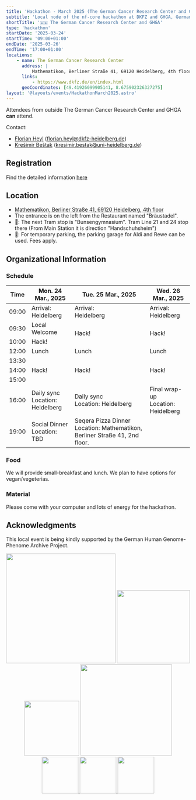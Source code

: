 ```yaml
---
title: 'Hackathon - March 2025 (The German Cancer Research Center and GHGA)'
subtitle: 'Local node of the nf-core hackathon at DKFZ and GHGA, Germany'
shortTitle: '🇩🇪 The German Cancer Research Center and GHGA'
type: 'hackathon'
startDate: '2025-03-24'
startTime: '09:00+01:00'
endDate: '2025-03-26'
endTime: '17:00+01:00'
locations:
    - name: The German Cancer Research Center
      address: |
          Mathematikon, Berliner Straße 41, 69120 Heidelberg, 4th floor
      links:
          - https://www.dkfz.de/en/index.html
      geoCoordinates: [49.41926099905141, 8.675902326327275]
layout: '@layouts/events/HackathonMarch2025.astro'
---
```


Attendees from outside The German Cancer Research Center and GHGA **can** attend.

Contact:

-   [<i class="fab fa-slack"></i> Florian Heyl](https://nfcore.slack.com/team/U03FJ8WHBBP) ([florian.heyl@dkfz-heidelberg.de](mailto:florian.heyl@dkfz-heidelberg.de))
-   [<i class="fab fa-slack"></i> Krešimir Beštak](https://nfcore.slack.com/team/U04T3LRQB5F) ([kresimir.bestak@uni-heidelberg.de](mailto:kresimir.bestak@uni-heidelberg.de))

## Registration

Find the detailed information [here](https://nf-co.re/events/2025/hackathon-march-2025)

## Location

-   [Mathematikon, Berliner Straße 41, 69120 Heidelberg, 4th floor](https://maps.app.goo.gl/Rd5D6oFDaNYMqUHA7)
-   The entrance is on the left from the Restaurant named "Bräustadel".
-   🚎: The next Tram stop is "Bunsengymnasium". Tram Line 21 and 24 stop there (From Main Station it is direction "Handschuhsheim")
-   🚗: For temporary parking, the parking garage for Aldi and Rewe can be used. Fees apply.

## Organizational Information

### Schedule

<div class="table-responsive">
    <table class="table table-hover table-sm table-bordered">
        <thead>
            <tr>
                <th>Time</th>
                <th>Mon. 24 Mar., 2025</th>
                <th>Tue. 25 Mar., 2025</th>
                <th>Wed. 26 Mar., 2025</th>
            </tr>
        </thead>
        <tbody>
            <tr>
                <td data-timestamp="1679900400" data-timeformat="HH:mm z">
                    09:00
                </td>
                <td rowspan="1">
                    Arrival:
                    <br />
                    Heidelberg
                </td>
                <td rowspan="1">
                    Arrival:
                    <br />
                    Heidelberg
                </td>
                <td rowspan="1">
                    Arrival:
                    <br />
                    Heidelberg
                </td>
            </tr>
            <tr>
                <td data-timestamp="1679902200" data-timeformat="HH:mm z">
                    09:30
                </td>
                <td rowspan="1">Local Welcome</td>
                <td rowspan="2">Hack!</td>
                <td rowspan="2">Hack!</td>
            </tr>
            <tr>
                <td data-timestamp="1679907600" data-timeformat="HH:mm z">
                    10:00
                </td>
                <td rowspan="1">Hack!</td>
            </tr>
            <tr>
                <td data-timestamp="1679869800" data-timeformat="HH:mm z">
                    12:00
                </td>
                <td rowspan="1">Lunch</td>
                <td rowspan="1">Lunch</td>
                <td rowspan="1">Lunch</td>
            </tr>
            <tr>
                <td data-timestamp="1679916600" data-timeformat="HH:mm z">
                    13:30
                </td>
                <td rowspan="3">Hack!</td>
                <td rowspan="3">Hack!</td>
                <td rowspan="3">Hack!</td>
            </tr>
            <tr>
                <td data-timestamp="1679918400" data-timeformat="HH:mm z">
                    14:00
                </td>
            </tr>
            <tr>
                <td data-timestamp="1679922000" data-timeformat="HH:mm z">
                    15:00
                </td>
            </tr>
            <tr>
                <td data-timestamp="1679925600" data-timeformat="HH:mm z">
                    16:00
                </td>
                <td>
                    Daily sync
                    <br />
                    Location: Heidelberg
                </td>
                <td>
                    Daily sync
                    <br />
                    Location: Heidelberg
                </td>
                <td>
                    Final wrap-up
                    <br />
                    Location: Heidelberg
                </td>
            </tr>
            <tr>
                <td data-timestamp="1679936400" data-timeformat="HH:mm z">
                    19:00
                </td>
                <td>
                    Social Dinner
                    <br />
                    Location: TBD
                </td>
                <td>
                    Seqera Pizza Dinner
                    <br />
                    Location: Mathematikon, Berliner Straße 41, 2nd floor.
                </td>
                <td></td>
            </tr>
        </tbody>
    </table>
</div>

### Food

We will provide small-breakfast and lunch. We plan to have options for vegan/vegeterias.

### Material

Please come with your computer and lots of energy for the hackathon.

## Acknowledgments

This local event is being kindly supported by the German Human Genome-Phenome Archive Project.

<div style="text-align: center;">
    <img src="https://www.ghga.de/fileadmin/user_upload/Bilder/Logo/GHGA_CMYK_Bright_Orange.svg" width="300"></img>
    <img src="https://nct.dkfz.de/typo3conf/ext/sitepackage/Resources/Public/Images/logo_nct_en.png" width="200"></img>
</div>

<div style="text-align: center;">
    <img src="https://www.ghga.de/fileadmin/user_upload/Bilder/Logo/Master-Logo.png" width="150"></img>
    <img src="https://www.ghga.de/fileadmin/user_upload/Bilder/Logo/dktk-logo.png" width="250"></img>
</div>

<div style="text-align: center;">
    <a href="https://genomic.social/@ghga">
        <img src="https://openmoji.org/data/color/svg/E05A.svg" width="100"></img>
    </a>
    <a href="https://www.linkedin.com/company/the-german-human-genome-phenome-archive/">
        <img src="https://openmoji.org/data/color/svg/E046.svg" width="100"></img>
    </a>
    <a href="https://bsky.app/profile/ghga.bsky.social">
        <img src="https://openmoji.org/data/color/svg/1F98B.svg" width="100"></img>
    </a>
</div>
